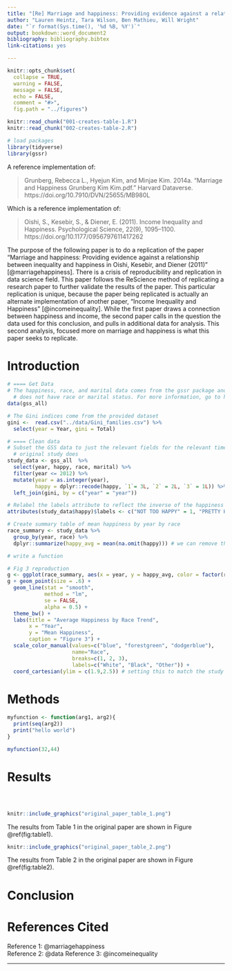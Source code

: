 ```yaml
---
title: "[Re] Marriage and happiness: Providing evidence against a relationship between inequality and happiness in Oishi, Kesebir, and Diener (2011)"
author: "Lauren Heintz, Tara Wilson, Ben Mathieu, Will Wright"
date: "`r format(Sys.time(), '%d %B, %Y')`"
output: bookdown::word_document2
bibliography: bibliography.bibtex
link-citations: yes

---
```


``` r
knitr::opts_chunk$set(
  collapse = TRUE,
  warning = FALSE,
  message = FALSE,
  echo = FALSE,
  comment = "#>",
  fig.path = "../figures")

knitr::read_chunk("001-creates-table-1.R")
knitr::read_chunk("002-creates-table-2.R")

# load packages
library(tidyverse)
library(gssr)
```

A reference implementation of:

> Grunberg, Rebecca L., Hyejun Kim, and Minjae Kim. 2014a. “Marriage and Happiness Grunberg Kim Kim.pdf.” Harvard Dataverse. https://doi.org/10.7910/DVN/25655/MB980L

Which is a reference implementation of:

> Oishi, S., Kesebir, S., & Diener, E. (2011). Income Inequality and Happiness. Psychological Science, 22(9), 1095–1100. https://doi.org/10.1177/0956797611417262

The purpose of the following paper is to do a replication of the paper "Marriage and happiness: Providing evidence against a relationship between inequality and happiness in Oishi, Kesebir, and Diener (2011)" [@marriagehappiness]. There is a crisis of reproducibility and replication in data science field. This paper follows the ReScience method of replicating a research paper to further validate the results of the paper. This particular replication is unique, because the paper being replicated is actually an alternate implementation of another paper, "Income Inequality and Happiness" [@incomeinequality]. While the first paper draws a connection between happiness and income, the second paper calls in the question the data used for this conclusion, and pulls in additional data for analysis. This second analysis, focused more on marriage and happiness is what this paper seeks to replicate.

# Introduction



```r
# ==== Get Data
# The happiness, race, and marital data comes from the gssr package and not the provided data since the provided version
  # does not have race or marital status. For more information, go to https://kjhealy.github.io/gssr/
data(gss_all)

# The Gini indices come from the provided dataset
gini <-  read.csv("../data/Gini_families.csv") %>%
  select(year = Year, gini = Total)

# ==== Clean data
# Subset the GSS data to just the relevant fields for the relevant time frame, join, and recode the same way the 
  # original study does
study_data <- gss_all  %>%
  select(year, happy, race, marital) %>%
  filter(year <= 2012) %>%
  mutate(year = as.integer(year),
         happy = dplyr::recode(happy, `1`= 3L, `2` = 2L, `3` = 1L)) %>% #recode to increasing happiness from 1 to 3
  left_join(gini, by = c("year" = "year"))

# Relabel the labels attribute to reflect the inverse of the happiness intensity (not actually used, but prolly good)
attributes(study_data$happy)$labels <- c("NOT TOO HAPPY" = 1, "PRETTY HAPPY" = 2, "VERY HAPPY" = 3)

# Create summary table of mean happiness by year by race
race_summary <- study_data %>%
  group_by(year, race) %>%
  dplyr::summarize(happy_avg = mean(na.omit(happy))) # we can remove the 'dplyr' once we only have the tidyverse loaded

# write a function 

```

```r

# Fig 3 reproduction
g <- ggplot(race_summary, aes(x = year, y = happy_avg, color = factor(race)))
g + geom_point(size = .6) +
  geom_line(stat = "smooth",
            method = "lm", 
            se = FALSE, 
            alpha = 0.5) +
  theme_bw() +
  labs(title = "Average Happiness by Race Trend",
       x = "Year",
       y = "Mean Happiness",
       caption = "Figure 3") +
  scale_color_manual(values=c("blue", "forestgreen", "dodgerblue"),
                     name="Race",
                     breaks=c(1, 2, 3),
                     labels=c("White", "Black", "Other")) +
  coord_cartesian(ylim = c(1.9,2.5)) # setting this to match the study excludes the lm via the above methodology


```




# Methods

```r

myfunction <- function(arg1, arg2){
  print(seq(arg2))
  print("hello world")
}

myfunction(32,44)

```

# Results

```r
```

```r
```

```r
```

```r
knitr::include_graphics("original_paper_table_1.png")
```

The results from Table 1 in the original paper are shown in Figure \@ref(fig:table1).


```r
knitr::include_graphics("original_paper_table_2.png")
```

The results from Table 2 in the original paper are shown in Figure \@ref(fig:table2).


# Conclusion


# References Cited

Reference 1: @marriagehappiness  
Reference 2: @data
Reference 3: @incomeinequality

---

